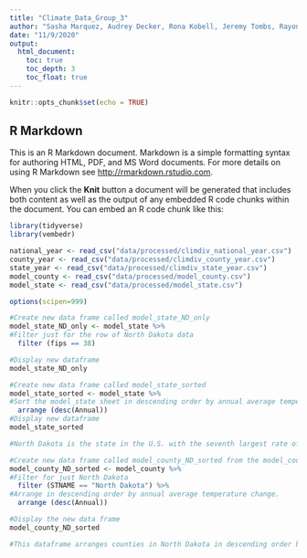 ```yaml
---
title: "Climate_Data_Group_3"
author: "Sasha Marquez, Audrey Decker, Rona Kobell, Jeremy Tombs, Rayonna Burton"
date: "11/9/2020"
output:
  html_document:
    toc: true
    toc_depth: 3
    toc_float: true
---
```


```r
knitr::opts_chunk$set(echo = TRUE)
```

## R Markdown

This is an R Markdown document. Markdown is a simple formatting syntax for authoring HTML, PDF, and MS Word documents. For more details on using R Markdown see <http://rmarkdown.rstudio.com>.

When you click the **Knit** button a document will be generated that includes both content as well as the output of any embedded R code chunks within the document. You can embed an R code chunk like this:

```r

library(tidyverse)
library(vembedr)

```

```r

national_year <- read_csv("data/processed/climdiv_national_year.csv")
county_year <- read_csv("data/processed/climdiv_county_year.csv")
state_year <- read_csv("data/processed/climdiv_state_year.csv")
model_county <- read_csv("data/processed/model_county.csv")
model_state <- read_csv("data/processed/model_state.csv")

options(scipen=999)

```


```r
#Create new data frame called model_state_ND_only
model_state_ND_only <- model_state %>%
#Filter just for the row of North Dakota data  
  filter (fips == 38) 

#Display new dataframe
model_state_ND_only

```

```r
#Create new data frame called model_state_sorted
model_state_sorted <- model_state %>%
#Sort the model_state sheet in descending order by annual average temperature change  
  arrange (desc(Annual))
#Display new dataframe
model_state_sorted

#North Dakota is the state in the U.S. with the seventh largest rate of annual average temperature change. Each of the states with larger change are confined to one region: New England and the mid-Atlantic. North Dakota stands out as the first state on the list not in that region, but rather much closer to the Pacific coast. Some questions emerge: how does the high rate of temperature change affect crops grown in the state? How does the high rate of temperature change affect the growing season for agriculture in the state? Are there any correlated phenomena (ie. drought, rainfall, weather conditions, etc) that can be observed as a result of the high rate of temperature change? Why is the average annual temperature change in North Dakota more comparable to states in New England rather than other states around North Dakota?
```

```r
#Create new data frame called model_county_ND_sorted from the model_county dataframe
model_county_ND_sorted <- model_county %>%
#Filter for just North Dakota  
  filter (STNAME == "North Dakota") %>%
#Arrange in descending order by annual average temperature change.  
  arrange (desc(Annual))

#Display the new data frame
model_county_ND_sorted

#This dataframe arranges counties in North Dakota in descending order by average annual temperature change. The top five counties listed are all in the northernmost part of the state, which poses some questions about what the agriculture is like there, what the terrain is like, what the population and industry is like, and how these are all affected by rising temperatures. Additionally, all top 5 counties have had average annual temperature increases of at least .31 degrees higher than the state average.

```